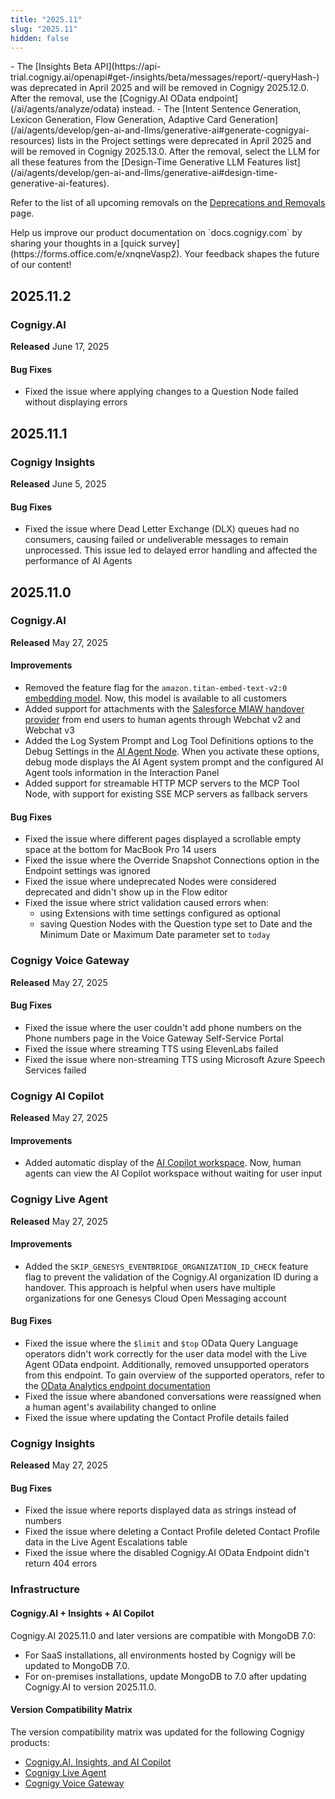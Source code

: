 ```yaml
---
title: "2025.11"
slug: "2025.11"
hidden: false
---
```


<Warning>
  - The [Insights Beta API](https://api-trial.cognigy.ai/openapi#get-/insights/beta/messages/report/-queryHash-) was deprecated in April 2025 and will be removed in Cognigy 2025.12.0. After the removal, use the [Cognigy.AI OData endpoint](/ai/agents/analyze/odata) instead.
  - The [Intent Sentence Generation, Lexicon Generation, Flow Generation, Adaptive Card Generation](/ai/agents/develop/gen-ai-and-llms/generative-ai#generate-cognigyai-resources) lists in the Project settings were deprecated in April 2025 and will be removed in Cognigy 2025.13.0. After the removal, select the LLM for all these features from the [Design-Time Generative LLM Features list](/ai/agents/develop/gen-ai-and-llms/generative-ai#design-time-generative-ai-features).

  Refer to the list of all upcoming removals on the [Deprecations and Removals](/release-notes/deprecations-and-removals) page.
</Warning>

<Tip>
  Help us improve our product documentation on `docs.cognigy.com` by sharing your thoughts in a [quick survey](https://forms.office.com/e/xnqneVasp2). Your feedback shapes the future of our content!
</Tip>

## 2025.11.2

### Cognigy.AI

**Released** June 17, 2025

#### Bug Fixes

- Fixed the issue where applying changes to a Question Node failed without displaying errors

## 2025.11.1

### Cognigy Insights

**Released** June 5, 2025

#### Bug Fixes

- Fixed the issue where Dead Letter Exchange (DLX) queues had no consumers, causing failed or undeliverable messages to remain unprocessed. This issue led to delayed error handling and affected the performance of AI Agents

## 2025.11.0

### Cognigy.AI

**Released** May 27, 2025

#### Improvements

- Removed the feature flag for the `amazon.titan-embed-text-v2:0` [embedding model](/ai/agents/develop/gen-ai-and-llms/model-support-by-feature). Now, this model is available to all customers
- Added support for attachments with the [Salesforce MIAW handover provider](/ai/escalate//handover-reference/salesforce-miaw) from end users to human agents through Webchat v2 and Webchat v3
- Added the Log System Prompt and Log Tool Definitions options to the Debug Settings in the [AI Agent Node](/ai/agents/develop/node-reference/ai/ai-agent). When you activate these options, debug mode displays the AI Agent system prompt and the configured AI Agent tools information in the Interaction Panel
- Added support for streamable HTTP MCP servers to the MCP Tool Node, with support for existing SSE MCP servers as fallback servers

#### Bug Fixes

- Fixed the issue where different pages displayed a scrollable empty space at the bottom for MacBook Pro 14 users
- Fixed the issue where the Override Snapshot Connections option in the Endpoint settings was ignored
- Fixed the issue where undeprecated Nodes were considered deprecated and didn't show up in the Flow editor
- Fixed the issue where strict validation caused errors when:
    - using Extensions with time settings configured as optional 
    - saving Question Nodes with the Question type set to Date and the Minimum Date or Maximum Date parameter set to `today`

### Cognigy Voice Gateway

**Released** May 27, 2025

#### Bug Fixes

- Fixed the issue where the user couldn't add phone numbers on the Phone numbers page in the Voice Gateway Self-Service Portal
- Fixed the issue where streaming TTS using ElevenLabs failed
- Fixed the issue where non-streaming TTS using Microsoft Azure Speech Services failed

### Cognigy AI Copilot

**Released** May 27, 2025

#### Improvements

- Added automatic display of the [AI Copilot workspace](/agent-copilot/overview). Now, human agents can view the AI Copilot workspace without waiting for user input

### Cognigy Live Agent

**Released** May 27, 2025

#### Improvements

- Added the `SKIP_GENESYS_EVENTBRIDGE_ORGANIZATION_ID_CHECK` feature flag to prevent the validation of the Cognigy.AI organization ID during a handover. This approach is helpful when users have multiple organizations for one Genesys Cloud Open Messaging account

#### Bug Fixes

- Fixed the issue where the `$limit` and `$top` OData Query Language operators didn't work correctly for the user data model with the Live Agent OData endpoint. Additionally, removed unsupported operators from this endpoint. To gain overview of the supported operators, refer to the [OData Analytics endpoint documentation](/live-agent/tools/odata-endpoint)
- Fixed the issue where abandoned conversations were reassigned when a human agent's availability changed to online
- Fixed the issue where updating the Contact Profile details failed

### Cognigy Insights

**Released** May 27, 2025

#### Bug Fixes

- Fixed the issue where reports displayed data as strings instead of numbers
- Fixed the issue where deleting a Contact Profile deleted Contact Profile data in the Live Agent Escalations table
- Fixed the issue where the disabled Cognigy.AI OData Endpoint didn't return 404 errors

### Infrastructure

#### Cognigy.AI + Insights + AI Copilot

Cognigy.AI 2025.11.0 and later versions are compatible with MongoDB 7.0:

- For SaaS installations, all environments hosted by Cognigy will be updated to MongoDB 7.0.
- For on-premises installations, update MongoDB to 7.0 after updating Cognigy.AI to version 2025.11.0.

#### Version Compatibility Matrix

The version compatibility matrix was updated for the following Cognigy products:

- [Cognigy.AI, Insights, and AI Copilot](/ai/administer/installation/version-compatibility-matrix)
- [Cognigy Live Agent](/live-agent/installation/deployment/version-compatibility-matrix)
- [Cognigy Voice Gateway](/voice-gateway/installation/version-compatibility-matrix)